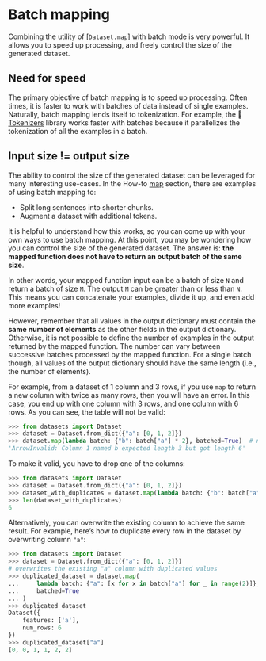 # Batch mapping

Combining the utility of [`Dataset.map`] with batch mode is very powerful. It allows you to speed up processing, and freely control the size of the generated dataset. 

## Need for speed

The primary objective of batch mapping is to speed up processing. Often times, it is faster to work with batches of data instead of single examples. Naturally, batch mapping lends itself to tokenization. For example, the 🤗 [Tokenizers](https://huggingface.co/docs/tokenizers/python/latest/) library works faster with batches because it parallelizes the tokenization of all the examples in a batch.

## Input size != output size

The ability to control the size of the generated dataset can be leveraged for many interesting use-cases. In the How-to [map](#map) section, there are examples of using batch mapping to:

- Split long sentences into shorter chunks.
- Augment a dataset with additional tokens.

It is helpful to understand how this works, so you can come up with your own ways to use batch mapping. At this point, you may be wondering how you can control the size of the generated dataset. The answer is: **the mapped function does not have to return an output batch of the same size**.

In other words, your mapped function input can be a batch of size `N` and return a batch of size `M`. The output `M` can be greater than or less than `N`. This means you can concatenate your examples, divide it up, and even add more examples!

However, remember that all values in the output dictionary must contain the **same number of elements** as the other fields in the output dictionary. Otherwise, it is not possible to define the number of examples in the output returned by the mapped function. The number can vary between successive batches processed by the mapped function. For a single batch though, all values of the output dictionary should have the same length (i.e., the number of elements).

For example, from a dataset of 1 column and 3 rows, if you use `map` to return a new column with twice as many rows, then you will have an error.
In this case, you end up with one column with 3 rows, and one column with 6 rows. As you can see, the table will not be valid:

```py
>>> from datasets import Dataset
>>> dataset = Dataset.from_dict({"a": [0, 1, 2]})
>>> dataset.map(lambda batch: {"b": batch["a"] * 2}, batched=True)  # new column with 6 elements: [0, 1, 2, 0, 1, 2]
'ArrowInvalid: Column 1 named b expected length 3 but got length 6'
```

To make it valid, you have to drop one of the columns:

```py
>>> from datasets import Dataset
>>> dataset = Dataset.from_dict({"a": [0, 1, 2]})
>>> dataset_with_duplicates = dataset.map(lambda batch: {"b": batch["a"] * 2}, remove_columns=["a"], batched=True)
>>> len(dataset_with_duplicates)
6
```
Alternatively, you can overwrite the existing column to achieve the same result.
For example, here’s how to duplicate every row in the dataset by overwriting column `"a"`:

```py
>>> from datasets import Dataset
>>> dataset = Dataset.from_dict({"a": [0, 1, 2]})
# overwrites the existing "a" column with duplicated values
>>> duplicated_dataset = dataset.map(
...     lambda batch: {"a": [x for x in batch["a"] for _ in range(2)]},
...     batched=True
... )
>>> duplicated_dataset
Dataset({
    features: ['a'],
    num_rows: 6
})
>>> duplicated_dataset["a"]
[0, 0, 1, 1, 2, 2]
```
